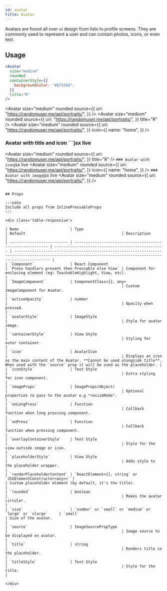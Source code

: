 ```yaml
---
id: avatar
title: Avatar
---
```



Avatars are found all over ui design from lists to profile screens.
They are commonly used to represent a user and can contain photos, icons, or even text.

## Usage

<Usage />

```jsx live
<Avatar
  size="medium"
  rounded
  containerStyle={{
    backgroundColor: "#6733b9",
  }}
  title="R"
/>
```

<Avatar
  size="medium"
  rounded
  source={{
    uri: "https://randomuser.me/api/portraits/",
  }}
/>
<Avatar
  size="medium"
  rounded
  source={{
    uri: "https://randomuser.me/api/portraits/",
  }}
  title="R"
/>
<Avatar
  size="medium"
  rounded
  source={{
    uri: "https://randomuser.me/api/portraits/",
  }}
  icon={{
    name: "home",
  }}
/>
### Avatar with title and icon ```jsx live
<Avatar
  size="medium"
  rounded
  source={{
    uri: "https://randomuser.me/api/portraits/",
  }}
  title="R"
/>
``` ### Avatar with icon ```jsx live
<Avatar
  size="medium"
  rounded
  source={{
    uri: "https://randomuser.me/api/portraits/",
  }}
  icon={{
    name: "home",
  }}
/>
``` ### Avatar with image ```jsx live
<Avatar
  size="medium"
  rounded
  source={{
    uri: "https://randomuser.me/api/portraits/",
  }}
/>
```

## Props

:::note
Include all props from InlinePressableProps
:::

<div class='table-responsive'>

| Name                       | Type                                                       | Default                                           | Description                                                                                                                                                  |
| -------------------------- | ---------------------------------------------------------- | ------------------------------------------------- | ------------------------------------------------------------------------------------------------------------------------------------------------------------ |
| `Component`                | React Component                                            | `Press handlers present then Pressable else View` | Component for enclosing element (eg: TouchableHighlight, View, etc).                                                                                         |
| `ImageComponent`           | ComponentClass<{}, any>                                    |                                                   | Custom ImageComponent for Avatar.                                                                                                                            |
| `activeOpacity`            | number                                                     |                                                   | Opacity when pressed.                                                                                                                                        |
| `avatarStyle`              | ImageStyle                                                 |                                                   | Style for avatar image.                                                                                                                                      |
| `containerStyle`           | View Style                                                 |                                                   | Styling for outer container.                                                                                                                                 |
| `icon`                     | AvatarIcon                                                 |                                                   | Displays an icon as the main content of the Avatar. **Cannot be used alongside title**. When used with the `source` prop it will be used as the placeholder. |
| `iconStyle`                | Text Style                                                 |                                                   | Extra styling for icon component.                                                                                                                            |
| `imageProps`               | ImageProps(Object)                                         |                                                   | Optional properties to pass to the avatar e.g "resizeMode".                                                                                                  |
| `onLongPress`              | Function                                                   |                                                   | Callback function when long pressing component.                                                                                                              |
| `onPress`                  | Function                                                   |                                                   | Callback function when pressing component.                                                                                                                   |
| `overlayContainerStyle`    | Text Style                                                 |                                                   | Style for the view outside image or icon.                                                                                                                    |
| `placeholderStyle`         | View Style                                                 |                                                   | Adds style to the placeholder wrapper.                                                                                                                       |
| `renderPlaceholderContent` | `ReactElement<{}, string` or `JSXElementConstructor<any>>` |                                                   | Custom placeholder element (by default, it's the title).                                                                                                     |
| `rounded`                  | boolean                                                    |                                                   | Makes the avatar circular.                                                                                                                                   |
| `size`                     | `number` or `small` or `medium` or `large` or `xlarge`     | `small`                                           | Size of the avatar.                                                                                                                                          |
| `source`                   | ImageSourcePropType                                        |                                                   | Image source to be displayed on avatar.                                                                                                                      |
| `title`                    | string                                                     |                                                   | Renders title in the placeholder.                                                                                                                            |
| `titleStyle`               | Text Style                                                 |                                                   | Style for the title.                                                                                                                                         |

</div>
